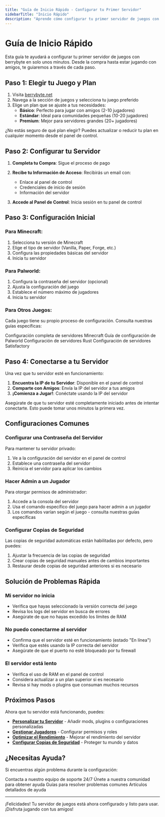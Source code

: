```yaml
---
title: "Guía de Inicio Rápido - Configurar tu Primer Servidor"
sidebarTitle: "Inicio Rápido"
description: "Aprende cómo configurar tu primer servidor de juegos con berrybyte en solo unos minutos. Guía paso a paso desde la compra hasta estar jugando."
---
```


# Guía de Inicio Rápido

Esta guía te ayudará a configurar tu primer servidor de juegos con berrybyte en solo unos minutos. Desde la compra hasta estar jugando con amigos, te guiaremos a través de cada paso.

## Paso 1: Elegir tu Juego y Plan

1. Visita [berrybyte.net](https://berrybyte.net)
2. Navega a la sección de juegos y selecciona tu juego preferido
3. Elige un plan que se ajuste a tus necesidades:
   - **Básico**: Perfecto para jugar con amigos (2-10 jugadores)
   - **Estándar**: Ideal para comunidades pequeñas (10-20 jugadores)
   - **Premium**: Mejor para servidores grandes (20+ jugadores)

<Info>
¿No estás seguro de qué plan elegir? Puedes actualizar o reducir tu plan en cualquier momento desde el panel de control.
</Info>

## Paso 2: Configurar tu Servidor

1. **Completa tu Compra**: Sigue el proceso de pago
2. **Recibe tu Información de Acceso**: Recibirás un email con:
   - Enlace al panel de control
   - Credenciales de inicio de sesión
   - Información del servidor

3. **Accede al Panel de Control**: Inicia sesión en tu panel de control

## Paso 3: Configuración Inicial

### Para Minecraft:
1. Selecciona tu versión de Minecraft
2. Elige el tipo de servidor (Vanilla, Paper, Forge, etc.)
3. Configura las propiedades básicas del servidor
4. Inicia tu servidor

### Para Palworld:
1. Configura la contraseña del servidor (opcional)
2. Ajusta la configuración del juego
3. Establece el número máximo de jugadores
4. Inicia tu servidor

### Para Otros Juegos:
Cada juego tiene su propio proceso de configuración. Consulta nuestras guías específicas:

<CardGroup cols={2}>
  <Card title="Minecraft" href="/es/juegos/minecraft/introduccion" icon="cube">
    Configuración completa de servidores Minecraft
  </Card>
  <Card title="Palworld" href="/es/juegos/palworld/introduccion" icon="gamepad-2">
    Guía de configuración de Palworld
  </Card>
  <Card title="Rust" href="/games/rust/setup-server" icon="shield">
    Configuración de servidores Rust
  </Card>
  <Card title="Satisfactory" href="/games/satisfactory/setup-server" icon="factory">
    Configuración de servidores Satisfactory
  </Card>
</CardGroup>

## Paso 4: Conectarse a tu Servidor

Una vez que tu servidor esté en funcionamiento:

1. **Encuentra la IP de tu Servidor**: Disponible en el panel de control
2. **Comparte con Amigos**: Envía la IP del servidor a tus amigos
3. **¡Comienza a Jugar!**: Conéctate usando la IP del servidor

<Warning>
Asegúrate de que tu servidor esté completamente iniciado antes de intentar conectarte. Esto puede tomar unos minutos la primera vez.
</Warning>

## Configuraciones Comunes

### Configurar una Contraseña del Servidor
Para mantener tu servidor privado:
1. Ve a la configuración del servidor en el panel de control
2. Establece una contraseña del servidor
3. Reinicia el servidor para aplicar los cambios

### Hacer Admin a un Jugador
Para otorgar permisos de administrador:
1. Accede a la consola del servidor
2. Usa el comando específico del juego para hacer admin a un jugador
3. Los comandos varían según el juego - consulta nuestras guías específicas

### Configurar Copias de Seguridad
Las copias de seguridad automáticas están habilitadas por defecto, pero puedes:
1. Ajustar la frecuencia de las copias de seguridad
2. Crear copias de seguridad manuales antes de cambios importantes
3. Restaurar desde copias de seguridad anteriores si es necesario

## Solución de Problemas Rápida

### Mi servidor no inicia
- Verifica que hayas seleccionado la versión correcta del juego
- Revisa los logs del servidor en busca de errores
- Asegúrate de que no hayas excedido los límites de RAM

### No puedo conectarme al servidor
- Confirma que el servidor esté en funcionamiento (estado "En línea")
- Verifica que estés usando la IP correcta del servidor
- Asegúrate de que el puerto no esté bloqueado por tu firewall

### El servidor está lento
- Verifica el uso de RAM en el panel de control
- Considera actualizar a un plan superior si es necesario
- Revisa si hay mods o plugins que consuman muchos recursos

## Próximos Pasos

Ahora que tu servidor está funcionando, puedes:

- **[Personalizar tu Servidor](/es/juegos/minecraft/introduccion)** - Añadir mods, plugins o configuraciones personalizadas
- **[Gestionar Jugadores](/panel/sub-users)** - Configurar permisos y roles
- **[Optimizar el Rendimiento](/games/minecraft/aikars-flags)** - Mejorar el rendimiento del servidor
- **[Configurar Copias de Seguridad](/panel/backups)** - Proteger tu mundo y datos

## ¿Necesitas Ayuda?

Si encuentras algún problema durante la configuración:

<CardGroup cols={2}>
  <Card title="Soporte por Ticket" href="https://berrybyte.net/contact" icon="headset">
    Contacta a nuestro equipo de soporte 24/7
  </Card>
  <Card title="Discord" href="https://discord.gg/Wc9wMZxQ2D" icon="discord">
    Únete a nuestra comunidad para obtener ayuda
  </Card>
  <Card title="Solución de Problemas" href="/es/ayuda/solucion-problemas" icon="wrench">
    Guías para resolver problemas comunes
  </Card>
  <Card title="Base de Conocimientos" href="/es/ayuda/servidor-pendiente" icon="book">
    Artículos detallados de ayuda
  </Card>
</CardGroup>

---

¡Felicidades! Tu servidor de juegos está ahora configurado y listo para usar. ¡Disfruta jugando con tus amigos!